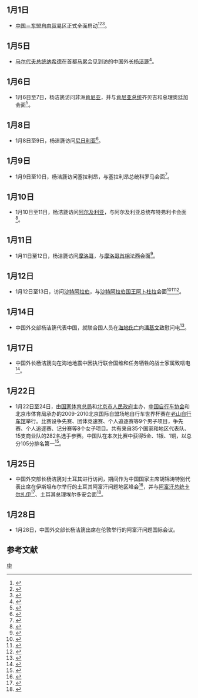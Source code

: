 <noinclude>{{monthInNewsChina|2010|1}}</noinclude>

== 1月1日 ==
* [[中国－东盟自由贸易区|中国－东盟自由贸易区]]正式全面启动<ref>{{Cite web|title=中国-东盟自由贸易区将于2010年1月1日全面启动_滚动新闻_新浪财经_新浪网|url=http://finance.sina.com.cn/roll/20091229/10443164160.shtml|access-date=2021-07-19|work=finance.sina.com.cn|archive-date=2021-07-19|archive-url=https://web.archive.org/web/20210719161312/http://finance.sina.com.cn/roll/20091229/10443164160.shtml}}</ref><ref>{{Cite web|title=中国-东盟自由贸易区将于2010年1月1日全面启动|url=http://www.gov.cn/jrzg/2009-12/29/content_1498999.htm|access-date=2021-07-19|work=www.gov.cn|archive-date=2021-07-21|archive-url=https://web.archive.org/web/20210721054203/http://www.gov.cn/jrzg/2009-12/29/content_1498999.htm}}</ref><ref name="张琳2016">{{cite book|author=张琳|title=中国—东盟自由贸易区框架下贸易增长的二元边际分析|url=https://books.google.com/books?id=gqx8DwAAQBAJ&pg=PT15|date=2016-04-01|publisher=|isbn=978-7-5161-7859-1|page=15|access-date=2021-07-19|archive-date=2021-07-19|archive-url=https://web.archive.org/web/20210719161310/https://books.google.com/books?id=gqx8DwAAQBAJ&pg=PT15}}</ref>。

== 1月5日 ==
*[[马尔代夫总统|马尔代夫总统]][[纳希德|纳希德]]在首都[[馬累|马累]]会见到访的中国外长[[杨洁篪|杨洁篪]]<ref>{{Cite web|title=马尔代夫总统纳希德5日会见中国外交部长杨洁篪|url=http://www.gov.cn/jrzg/2010-01/06/content_1504080.htm|accessdate=2021-03-21|work=中国政府网}}</ref>。

== 1月6日 ==
*1月6日至7日，杨洁篪访问非洲[[肯尼亚|肯尼亚]]，并与[[肯尼亚总统|肯尼亚总统]]齐贝吉和总理奥廷加会面<ref>{{Cite web|title=肯尼亚总统和总理会见杨洁篪|url=http://www.gov.cn/jrzg/2010-01/07/content_1504825.htm|accessdate=2021-03-21|work=中国政府网}}</ref>。

== 1月8日 ==
* 1月8日至9日，杨洁篪访问[[尼日利亚|尼日利亚]]<ref>{{Cite web|title=杨洁篪外长抵达尼日利亚首都阿布贾|url=http://www.gov.cn/jrzg/2010-01/09/content_1506327.htm|accessdate=2021-03-21|work=中国政府网}}</ref>。

== 1月9日 ==
* 1月9日至10日，杨洁篪访问塞拉利昂，与塞拉利昂总统科罗马会面<ref>{{Cite web|title=塞拉利昂总统科罗马在弗里敦会见外交部长杨洁篪|url=http://www.gov.cn/gzdt/2010-01/10/content_1506984.htm|accessdate=2021-03-21|work=中国政府网|archive-date=2010-01-16|archive-url=https://web.archive.org/web/20100116051112/http://www.gov.cn/gzdt/2010-01/10/content_1506984.htm}}</ref>。

== 1月10日 ==
*1月10日至11日，杨洁篪访问[[阿尔及利亚|阿尔及利亚]]，与阿尔及利亚总统布特弗利卡会面<ref>{{Cite web|title=阿尔及利亚总统布特弗利卡会见中国外长杨洁篪|url=http://www.gov.cn/jrzg/2010-01/11/content_1507465.htm|accessdate=2021-03-21|work=中国政府网|archive-date=2010-01-16|archive-url=https://web.archive.org/web/20100116051738/http://www.gov.cn/jrzg/2010-01/11/content_1507465.htm}}</ref>。

== 1月11日 ==
*1月11日至12日，杨洁篪访问[[摩洛哥|摩洛哥]]，与[[摩洛哥首相|摩洛哥首相]]法西会面<ref>{{Cite web|title=摩洛哥首相会见杨洁篪|url=http://www.gov.cn/jrzg/2010-01/13/content_1508940.htm|accessdate=2021-03-21|work=中国政府网}}</ref>。

== 1月12日 ==
*1月12日至13日，访问[[沙特阿拉伯|沙特阿拉伯]]，与[[沙特阿拉伯国王|沙特阿拉伯国王]][[阿卜杜拉·本·阿卜杜勒-阿齐兹·阿勒沙特|阿卜杜拉]]会面<ref>{{Cite web|title=沙特阿拉伯国王阿卜杜拉会见中国外交部长杨洁篪|url=http://www.gov.cn/jrzg/2010-01/14/content_1509900.htm|accessdate=2021-03-21|work=中国政府网}}</ref><ref>{{Cite web|title=外交部举行例行记者会 就杨洁篪出访六国等答问|url=http://www.gov.cn/xwfb/2009-12/31/content_1501096.htm|accessdate=2021-03-20|work=中国政府网|archive-date=2010-06-30|archive-url=https://web.archive.org/web/20100630145802/http://www.gov.cn/xwfb/2009-12/31/content_1501096.htm}}</ref><ref>{{Cite web|title=外交部记者会就杨洁篪访问非洲、中美关系等答问|url=http://www.gov.cn/xwfb/2010-01/05/content_1503798.htm|accessdate=2021-03-21|work=中国政府网|archive-date=2010-03-17|archive-url=https://web.archive.org/web/20100317205929/http://www.gov.cn/xwfb/2010-01/05/content_1503798.htm}}</ref>。

== 1月14日 ==
*中国外交部杨洁篪代表中国，就联合国人员在[[2010年海地地震|海地伤亡]]向[[潘基文|潘基文]]致慰问电<ref>{{Cite web|title=杨洁篪就联合国人员在海地伤亡向潘基文致慰问电|url=http://www.gov.cn/gzdt/2010-01/14/content_1510548.htm|accessdate=2021-03-21|work=中国政府网|archive-date=2016-04-06|archive-url=https://web.archive.org/web/20160406151539/http://www.gov.cn/gzdt/2010-01/14/content_1510548.htm}}</ref>。

== 1月17日 ==
*中国外长杨洁篪向在海地地震中因执行联合国维和任务牺牲的战士家属致唁电<ref>{{Cite web|title=外交部长杨洁篪向赴海地维和牺牲民警家属致唁电|url=http://www.gov.cn/gzdt/2010-01/17/content_1513025.htm|accessdate=2021-03-21|work=中国政府网|archive-date=2010-03-05|archive-url=https://web.archive.org/web/20100305005730/http://www.gov.cn/gzdt/2010-01/17/content_1513025.htm}}</ref>。

== 1月22日 ==
*1月22日至24日，由[[国家体育总局|国家体育总局]]和[[北京市人民政府|北京市人民政府]]主办，[[中国自行车协会|中国自行车协会]]和北京市体育局承办的2009-2010北京国际自盟场地自行车世界杯赛在[[老山自行车馆|老山自行车馆]]举行。比赛设争先赛、团体竞速赛、个人追逐赛等9个男子项目，争先赛、个人追逐赛、记分赛等8个女子项目。共有来自35个国家和地区代表队、15支商业队的282名选手参赛。中国队在本次比赛中获得5金、1银、1铜，以总分105分排名第一<ref>{{Cite book|title=北京年鉴 2011|last=[[段柄仁|段柄仁]]主编|publisher=北京：北京年鉴社|year=2011|pages=368-369}}</ref>。

== 1月25日 ==
* 中国外交部长杨洁篪对土耳其进行访问，期间作为中国国家主席胡锦涛特别代表出席在伊斯坦布尔举行的土耳其阿富汗问题地区峰会<ref>{{Cite web|title=外交部长杨洁篪出席阿富汗问题地区峰会并讲话|url=http://www.gov.cn/jrzg/2010-01/26/content_1520150.htm|accessdate=2021-03-21|work=中国政府网|archive-date=2010-04-04|archive-url=https://web.archive.org/web/20100404110227/http://www.gov.cn/jrzg/2010-01/26/content_1520150.htm}}</ref>，并与[[阿富汗总统|阿富汗总统]][[哈米德·卡尔扎伊|卡尔扎伊]]<ref>{{Cite web|title=阿富汗总统卡尔扎伊会见中国外长杨洁篪|url=http://www.gov.cn/jrzg/2010-01/26/content_1520003.htm|accessdate=2021-03-21|work=中国政府网|archive-date=2010-03-30|archive-url=https://web.archive.org/web/20100330202911/http://www.gov.cn/jrzg/2010-01/26/content_1520003.htm}}</ref>、土耳其总理埃尔多安会面<ref>{{Cite web|title=土耳其总理埃尔多安在安卡拉会见外交部长杨洁篪|url=http://www.gov.cn/gzdt/2010-01/28/content_1521238.htm|accessdate=2021-03-21|work=中国政府网|archive-date=2010-01-30|archive-url=https://web.archive.org/web/20100130204232/http://www.gov.cn/gzdt/2010-01/28/content_1521238.htm}}</ref>。

== 1月28日 ==
*1月28日，中国外交部长杨洁篪出席在伦敦举行的阿富汗问题国际会议。

== 参考文献 ==
{{reflist|2}}

{{Portal:中国大陆新闻动态/Footer}}

[[Category:2010年1月|中]]